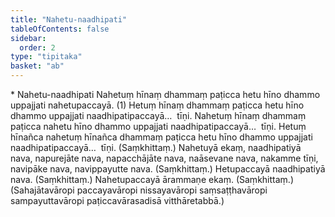 ```yaml
---
title: "Nahetu-naadhipati"
tableOfContents: false
sidebar:
  order: 2
type: "tipitaka"
basket: "ab"
---
```



<DynamicBreadcrumb />

<Paragraph type="center">
* Nahetu-naadhipati
</Paragraph>

<Division number="407">

<Paragraph number="881">
Nahetuṃ hīnaṃ dhammaṃ paṭicca hetu hīno dhammo uppajjati nahetupaccayā. (1)
</Paragraph>

<Paragraph number="882">
Hetuṃ hīnaṃ dhammaṃ paṭicca hetu hīno dhammo uppajjati naadhipatipaccayā…  tīṇi.
</Paragraph>

<Paragraph number="883">
Nahetuṃ hīnaṃ dhammaṃ paṭicca nahetu hīno dhammo uppajjati naadhipatipaccayā…  tīṇi.
</Paragraph>

<Paragraph number="884">
Hetuṃ hīnañca nahetuṃ hīnañca dhammaṃ paṭicca hetu hīno dhammo uppajjati naadhipatipaccayā…  tīṇi. (Saṃkhittaṃ.)
</Paragraph>

</Division>
<Division number="408">

<Paragraph number="885">
Nahetuyā ekaṃ, naadhipatiyā nava, napurejāte nava, napacchājāte nava, naāsevane nava, nakamme tīṇi, navipāke nava, navippayutte nava. (Saṃkhittaṃ.)
</Paragraph>

<Paragraph number="886">
Hetupaccayā naadhipatiyā nava. (Saṃkhittaṃ.)
</Paragraph>

<Paragraph number="887">
Nahetupaccayā ārammaṇe ekaṃ. (Saṃkhittaṃ.)
</Paragraph>

<Paragraph number="888">
(Sahajātavāropi paccayavāropi nissayavāropi saṃsaṭṭhavāropi sampayuttavāropi paṭiccavārasadisā vitthāretabbā.)
</Paragraph>
</Division>